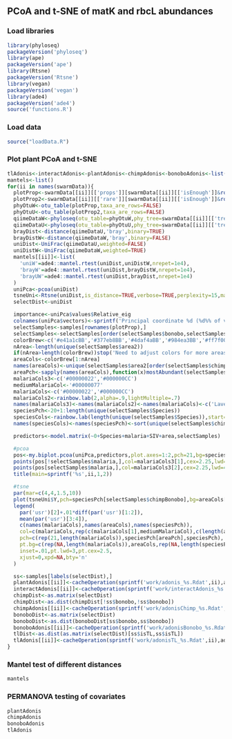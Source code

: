 ## PCoA and t-SNE of matK and rbcL abundances

### Load libraries
```r
library(phyloseq)
packageVersion('phyloseq')
library(ape)
packageVersion('ape')
library(Rtsne)
packageVersion('Rtsne')
library(vegan)
packageVersion('vegan')
library(ade4)
packageVersion('ade4')
source('functions.R')
```

### Load data
```r
source("loadData.R")
```

### Plot plant PCoA and t-SNE
```r
tlAdonis<-interactAdonis<-plantAdonis<-chimpAdonis<-bonoboAdonis<-list()
mantels<-list()
for(ii in names(swarmData)){
  plotProp<-swarmData[[ii]][['props']][swarmData[[ii]][['isEnough']]&rownames(swarmData[[ii]][['props']]) %in% rownames(samples),]
  plotProp2<-swarmData[[ii]][['rare']][swarmData[[ii]][['isEnough']]&rownames(swarmData[[ii]][['rare']]) %in% rownames(samples),]
  phyOtuW<-otu_table(plotProp,taxa_are_rows=FALSE)
  phyOtuU<-otu_table(plotProp2,taxa_are_rows=FALSE)
  qiimeDataW<-phyloseq(otu_table=phyOtuW,phy_tree=swarmData[[ii]][['tree']])
  qiimeDataU<-phyloseq(otu_table=phyOtuU,phy_tree=swarmData[[ii]][['tree']])
  brayDist<-distance(qiimeDataU,'bray',binary=TRUE)
  brayDistW<-distance(qiimeDataW,'bray',binary=FALSE)
  uniDist<-UniFrac(qiimeDataU,weighted=FALSE)
  uniDistW<-UniFrac(qiimeDataW,weighted=TRUE)
  mantels[[ii]]<-list(
    'uniW'=ade4::mantel.rtest(uniDist,uniDistW,nrepet=1e4),
    'brayW'=ade4::mantel.rtest(uniDist,brayDistW,nrepet=1e4),
    'brayUW'=ade4::mantel.rtest(uniDist,brayDist,nrepet=1e4)
  )
  uniPca<-pcoa(uniDist)
  tsneUni<-Rtsne(uniDist,is_distance=TRUE,verbose=TRUE,perplexity=15,max_iter=3000)
  selectDist<-uniDist

  importance<-uniPca$values$Relative_eig
  colnames(uniPca$vectors)<-sprintf('Principal coordinate %d (%d%% of variance)',1:length(importance),round(importance*100))[1:ncol(uniPca$vectors)]
  selectSamples<-samples[rownames(plotProp),]
  selectSamples<-selectSamples[order(selectSamples$bonobo,selectSamples$area2,selectSamples$malaria),]
  colorBrew<-c('#e41a1cBB','#377eb8BB','#4daf4aBB','#984ea3BB','#ff7f00BB','#ffff33BB','#a65628BB','#f781bfBB','#999999BB','#88ddffBB')
  nArea<-length(unique(selectSamples$area2))
  if(nArea>length(colorBrew))stop('Need to adjust colors for more areas')
  areaCols<-colorBrew[1:nArea]
  names(areaCols)<-unique(selectSamples$area2[order(selectSamples$chimpBonobo)])
  areaPch<-sapply(names(areaCols),function(x)mostAbundant(selectSamples$chimpBonobo[selectSamples$area2==x]))
  malariaCols3<-c('#00000022','#000000CC')
  mediumMalariaCol<-'#00000077'
  malariaCols<-c('#00000022','#000000CC')
  malariaCols2<-rainbow.lab(2,alpha=.9,lightMultiple=.7)
  names(malariaCols3)<-names(malariaCols2)<-names(malariaCols)<-c('Laverania negative','Laverania positive')
  speciesPch<-20+1:length(unique(selectSamples$Species))
  speciesCols<-rainbow.lab(length(unique(selectSamples$Species)),start=-2,end=1,alpha=.8,lightMultiple=.8)
  names(speciesCols)<-names(speciesPch)<-sort(unique(selectSamples$chimpBonobo))

  predictors<-model.matrix(~0+Species+malaria+SIV+area,selectSamples)

  #pcoa
  pos<-my.biplot.pcoa(uniPca,predictors,plot.axes=1:2,pch=21,bg=speciesCols[selectSamples$chimpBonobo],col=malariaCols3[selectSamples$malaria+1],cex=2.25,lwd=4,arrowsFilter=Inf,las=1,mgp=c(2.75,.75,0),sameAxis=FALSE,bty='l',type='n')
  points(pos[!selectSamples$malaria,],col=malariaCols3[1],cex=2.25,lwd=4,bg=speciesCols[selectSamples[!selectSamples$malaria,'chimpBonobo']],pch=21)
  points(pos[selectSamples$malaria,],col=malariaCols3[2],cex=2.25,lwd=4,bg=speciesCols[selectSamples[selectSamples$malaria,'chimpBonobo']],pch=21)
  title(main=sprintf('%s',ii,1,2))

  #tsne
  par(mar=c(4,4,1.5,10))
  plot(tsneUni$Y,pch=speciesPch[selectSamples$chimpBonobo],bg=areaCols[selectSamples$area2],col=malariaCols[selectSamples$malaria+1],cex=2.5,lwd=3,ylab='t-SNE 2',xlab='t-SNE 1',main=sprintf('%s',ii),bty='l',las=1)
  legend(
    par('usr')[2]+.01*diff(par('usr')[1:2]), 
    mean(par('usr')[3:4]),
    c(names(malariaCols),names(areaCols),names(speciesPch)),
    col=c(malariaCols,rep(c(malariaCols[1],mediumMalariaCol),c(length(areaCols),length(speciesPch)))),
    pch=c(rep(21,length(malariaCols)),speciesPch[areaPch],speciesPch),
    pt.bg=c(rep(NA,length(malariaCols)),areaCols,rep(NA,length(speciesPch))),
    inset=.01,pt.lwd=3,pt.cex=2.5,
    xjust=0,xpd=NA,bty='n'
  )

  ss<-samples[labels(selectDist),]
  plantAdonis[[ii]]<-cacheOperation(sprintf('work/adonis_%s.Rdat',ii),adonis,selectDist~bonobo+area2+malaria,data=ss,permutations=1e7,parallel=10)
  interactAdonis[[ii]]<-cacheOperation(sprintf('work/interactAdonis_%s.Rdat',ii),adonis,selectDist~bonobo+area2+malaria*bonobo,data=ss,permutations=1e7,parallel=10)
  chimpDist<-as.matrix(selectDist)
  chimpDist<-as.dist(chimpDist[!ss$bonobo,!ss$bonobo])
  chimpAdonis[[ii]]<-cacheOperation(sprintf('work/adonisChimp_%s.Rdat',ii),adonis,chimpDist~area2+malaria,data=ss[!ss$bonobo,],permutations=1e7,parallel=10)
  bonoboDist<-as.matrix(selectDist)
  bonoboDist<-as.dist(bonoboDist[ss$bonobo,ss$bonobo])
  bonoboAdonis[[ii]]<-cacheOperation(sprintf('work/adonisBonobo_%s.Rdat',ii),adonis,bonoboDist~area2+malaria,data=ss[ss$bonobo,],permutations=1e7,parallel=10)
  tlDist<-as.dist(as.matrix(selectDist)[ss$isTL,ss$isTL])
  tlAdonis[[ii]]<-cacheOperation(sprintf('work/adonisTL_%s.Rdat',ii),adonis,tlDist~malaria,data=ss[ss$isTL,],permutations=1e7,parallel=5)
}
```

### Mantel test of different distances
```r
mantels
```

### PERMANOVA testing of covariates
```r
plantAdonis
chimpAdonis
bonoboAdonis
tlAdonis
```


